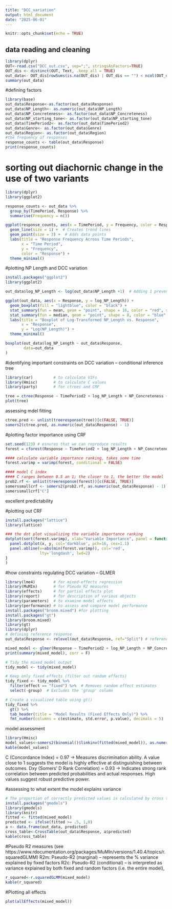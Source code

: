 ```yaml
---
title: "DCC_variation"
output: html_document
date: "2025-06-01"
---
```


```r
knitr::opts_chunk$set(echo = TRUE)
```

## data reading and cleaning


```r
library(dplyr)
OUT<-read.csv("DCC_out.csv", sep=";", stringsAsFactors=TRUE)
OUT_dis <- distinct(OUT, Text, .keep_all = TRUE)  
out_data<- OUT_dis[rowSums(is.na(OUT_dis) | OUT_dis == "") < ncol(OUT_dis), ]
summary(out_data)
```


#defining factors
```r
library(base)
out_data$Response<-as.factor(out_data$Response)
out_data$NP_Length<- as.numeric(out_data$NP_Length)
out_data$NP_Concreteness<- as.factor(out_data$NP_Concreteness)
out_data$NP_starting_tone<- as.factor(out_data$NP_starting_tone)
out_data$TimePeriod2<- as.factor(out_data$TimePeriod2)
out_data$Genre<- as.factor(out_data$Genre)
out_data$Region<- as.factor(out_data$Region)
#the frequency of responses
response_counts <- table(out_data$Response)
print(response_counts)

```
# sorting out diachornic change in the use of two variants
```r
library(dplyr)
library(ggplot2)

response_counts <- out_data %>%
  group_by(TimePeriod, Response) %>%
  summarise(Frequency = n()) 

ggplot(response_counts, aes(x = TimePeriod, y = Frequency, color = Response, group = Response)) +
  geom_line(size = 1) +  # Creates trend lines
  geom_point(size = 3) +  # Adds data points
  labs(title = "Response Frequency Across Time Periods",
       x = "Time Period",
       y = "Frequency",
       color = "Response") +
  theme_minimal()
```


#plotting NP Length and DCC variation 
```r
install.packages("ggplot2")
library(ggplot2)

out_data$log_NP_Length <- log(out_data$NP_Length +1)  # Adding 1 prevents log(0) issues

ggplot(out_data, aes(x = Response, y = log_NP_Length)) +
  geom_boxplot(fill = "lightblue", color = "black") +
  stat_summary(fun = mean, geom = "point", shape = 18, color = "red", size = 3) +  # Mean (Red Diamond)
  stat_summary(fun = median, geom = "point", shape = 8, color = "blue", size = 3) +  # Median (Blue Star)
  labs(title = "Boxplot of Log-Transformed NP_Length vs. Response",
       x = "Response",
       y = "Log(NP_Length)") +
  theme_minimal()
```
```r
boxplot(out_data$log_NP_Length ~ out_data$Response, 
        data=out_data
)
```


#identifying important constraints on DCC variation -- conditional inference tree
```r
library(car)         # to calculate VIFs
library(Hmisc)       # to calculate C values
library(party)       # for ctrees and CRF

tree = ctree(Response ~ TimePeriod2 + log_NP_Length + NP_Concreteness + NP_starting_tone + Genre + Region, data = out_data,control=ctree_control(maxdepth=5)) # maxdepth specifies the height of the tree. Reduce to reduce complexity.
plot(tree)

```
assessing mdel fitting
```r
ctree.pred <- unlist(treeresponse(tree))[c(FALSE, TRUE)]
somers2(ctree.pred, as.numeric(out_data$Response) - 1)
```

#plotting factor importance using CRF
```r

set.seed(123) # esnures that we can reproduce results
forest = cforest(Response ~ TimePeriod2 + log_NP_Length + NP_Concreteness + NP_starting_tone + Genre + Region, data = out_data)

#### calculate variable importance ranking, takes some time
forest.varimp = varimp(forest, conditional = FALSE) 

#### model C index
#### C ranges between 0.5 an 1; the closer to 1, the better the model
prob2.rf <- unlist(treeresponse(forest))[c(FALSE, TRUE)]
somerssmallcrf <- somers2(prob2.rf, as.numeric(out_data$Response) - 1)
somerssmallcrf["C"]

```
excellent predictability

#plotting out CRF
```r
install.packages("lattice")
library(lattice)

### the dot plot visualizing the variable importance ranking
dotplot(sort(forest.varimp), xlab="Variable Importance", panel = function(x,y){
  panel.dotplot(x, y, col='darkblue', pch=16, cex=1.1)
  panel.abline(v=abs(min(forest.varimp)), col='red',
               lty='longdash', lwd=2)
}
) 
```

#how constraints regulating DCC variation -- GLMER
```r
library(lme4)        # for mixed-effects regression
library(MuMIn)       # for PSeudo R2 measures
library(effects)     # for partial effects plot
library(report)      # for description of various objects
library(parameters)  # to examine model effects
library(performance) # to assess and compare model performance
install.packages("broom.mixed") #for plotting 
install.packages("gt")
library(broom.mixed)
library(gt)
library(dplyr)
# defining reference response
out_data$Response <- relevel(out_data$Response, ref="Split") # reference level is split, thus predicted odds are for continuous

mixed_model <- glmer(Response ~ TimePeriod2 + log_NP_Length + NP_Concreteness + (1|Genre) + (1|Region), data = out_data, family=binomial)
print(summary(mixed_model), corr = F)

# Tidy the mixed_model output
tidy_model <- tidy(mixed_model)

# Keep only fixed effects (filter out random effects)
tidy_fixed <- tidy_model %>%
  filter(effect == "fixed") %>%  # Removes random effect estimates
  select(-group)  # Excludes the 'group' column

# Create a visualized table using gt()
tidy_fixed %>%
  gt() %>%
  tab_header(title = "Model Results (Fixed Effects Only)") %>%
  fmt_number(columns = c(estimate, std.error, p.value), decimals = 5) 
```

model assessment
```r
library(Hmisc) 
model_values<-somers2(binomial()$linkinv(fitted(mixed_model)), as.numeric(out_data$Response) -1)
kable(model_values)
```

C (Concordance Index) = 0.97 → Measures discrimination ability. A value close to 1 suggests the model is highly effective at distinguishing between outcomes.
Dxy (Somers' D Rank Correlation) = 0.93 → Indicates strong rank correlation between predicted probabilities and actual responses. High values suggest robust predictive power.

#assessing to what extent the model explains variance
```r
# The proportion of correctly predicted values is calculated by cross tabulating the observed and predicted values.
install.packages("gmodels")
library(gmodels)
library(knitr)
fitted <- fitted(mixed_model)
predicted <- ifelse(fitted >= .5, 1,0)
a <- data.frame(out_data, predicted)
cross_table<-CrossTable(out_data$Response, a$predicted)
kable(cross_table)
```

#Pseudo R2 measures 
(see https://www.rdocumentation.org/packages/MuMIn/versions/1.40.4/topics/r.squaredGLMM)
R2m: Pseudo-R2 (marginal) -- represents the % variance explained by fixed factors
R2c: Pseudo-R2 (conditional) -- is interpreted as variance explained by both fixed and random factors (i.e. the entire model),
```r
r_squared<-r.squaredGLMM(mixed_model)
kable(r_squared)
```
#Plotting all effects
```r
plot(allEffects(mixed_model))
```

